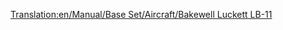 [[Translation:en/Manual/Base Set/Aircraft/Bakewell Luckett LB-11]]

{{en/Manual/Base Set/Aircraft/Aircraft|Name=Bakewell Luckett LB-11
|Image=[[File:en/Manual/Base Set/Aircraft/McDonnellDouglasMD-11.png|Bakewell Luckett LB-11]]
|Cost=40.515 (81,030)
|Speed=947 kph (592 MPH)
|Annual=5.343 (10,686)
|Designed=1990
|Lifespan=25
|Capacity=230 passengers & 25 bags of mail
|Description=A standard jet plane. Larger airports preferred.
|Real-lifeWikilink=McDonnell Douglas MD-11
|Real-life=McDonnell Douglas MD-11
}}
